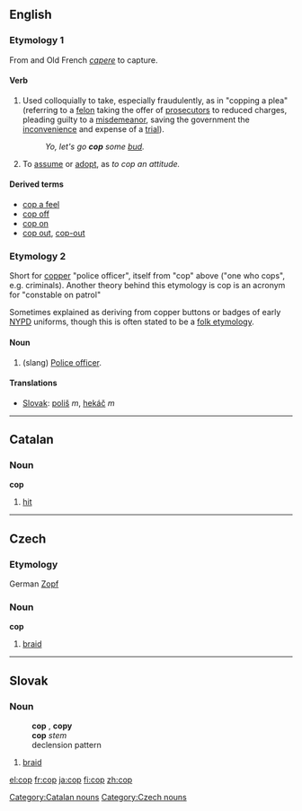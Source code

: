 ==English==

===Etymology 1===
From {{L.}} and Old French  ''[[capere]]'' to capture. 

====Verb====
{{en-infl-reg-consonant|cop||p}}

# Used colloquially to take, especially fraudulently, as in "copping a plea" (referring to a [[felon]] taking the offer of [[prosecutor]]s to reduced charges, pleading guilty to a [[misdemeanor]], saving the government the [[inconvenience]] and expense of a [[trial]]).
#: ''Yo, let's go '''cop''' some [[bud]].''
# To [[assume]] or [[adopt]], as ''to cop an attitude.''

====Derived terms====
*[[cop a feel]]
*[[cop off]]
*[[cop on]]
*[[cop out]], [[cop-out]]

===Etymology 2===
Short for [[copper]] "police officer", itself from "cop" above ("one who cops", e.g. criminals).  Another theory behind this etymology is cop is an acronym for "constable on patrol"

Sometimes explained as deriving from copper buttons or badges of early [[NYPD]] uniforms, though this is often stated to be a [[folk etymology]].

====Noun====
{{en-noun-reg}}

# (slang) [[police officer|Police officer]].

====Translations====
*[[w:Slovak language|Slovak]]: [[poliš]] ''m'', [[hekáč]] ''m''

----

==Catalan==
===Noun===
'''cop'''

# [[hit]]

[[Category:Catalan nouns]]

----

==Czech==
===Etymology===
German [[Zopf]]
===Noun===
'''cop'''

#[[braid]]

[[Category:Czech nouns]]

----

==Slovak==
===Noun===
:'''cop''' {{m}}, '''copy''' {{p}}
:'''cop''' ''stem''
:declension pattern {{dub}}
# [[braid]]

[[el:cop]]
[[fr:cop]]
[[ja:cop]]
[[fi:cop]]
[[zh:cop]]